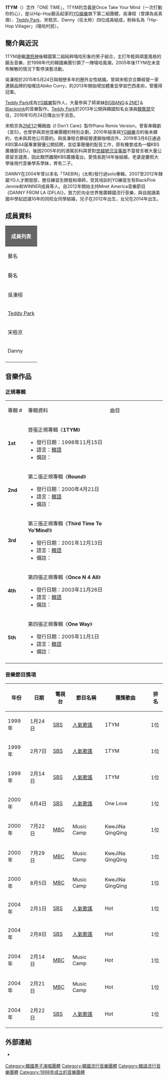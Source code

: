 {{multiple issues|
{{expand|time=2015-03-14T12:09:11+00:00}}
{{fansite|time=2015-03-14T12:09:11+00:00}}
{{unreferenced|time=2015-03-14T12:09:11+00:00}}
}}
{{藝人
| 姓名 = 1TYM
| 類型 = 組合
| 圖片 =
| 圖片簡介 = 
| 外文名 = 원타임
| 外文 = ko
| 羅馬拼音  =
| 英文名 = 1TYM
| 國籍   = {{KOR}}
| Genre = [[Hip-hop|Hip-hop]]、[[饒舌|饒舌]] 
| 出道作 = 《1TYM》
| 出道日期 = 1998年
| 代表作 = 《ONE LOVE》、《WITHOUT U》、《DO YOU KNOW ME?》、《HOT》
| 活躍年代 = 1998年
| 唱片公司 = [[YG_Entertainment|YG Entertainment]]
| 經紀公司 = [[YG_Entertainment|YG Entertainment]] 
| Associated_acts   = 
| 網站 = 
| 現任成員 = 吳溱桓、[[Teddy_Park|Teddy Park]]、宋栢京、Danny
}}

'''1TYM'''（{{lang-ko|'''원타임'''}}）念作「ONE TIME」，1TYM的含義是Once Take Your Mind（一次打動你的心），是以Hip-Hop饒舌起家的[[YG娛樂|YG娛樂]]旗下第二組團體，吳溱桓（曾譯為吳真煥）、[[Teddy_Park|Teddy Park]]、宋栢京、Danny（任太彬）四位成員組成，粉絲名為「Hip-Hop Villager」（嘻哈村民）。

==簡介與近況==
1TYM是繼[[激怒神|激怒神]]後韓國第二組純粹嘻哈形象的男子組合，主打年輕與頑童風格的饒舌音樂，於1998年代的韓國樂團引領了一陣嘻哈風潮，2005年後1TYM在未宣布解散的情況下暫停演藝活動。

吳溱桓於2015年5月24日與相戀多年的圈外女性結婚。曾與宋栢京合夥經營一家連鎖品牌的咖喱店Abiko Curry，約2013年開始增加體重並學習巴西柔術，曾獲得冠軍。

[[Teddy_Park|Teddy Park]]成為[[YG娛樂|YG娛樂]]製作人，大量參與了師弟妹[[BIGBANG|BIGBANG]]＆[[2NE1|2NE1]]＆[[Blackpink|Blackpink]]的音樂製作。[[Teddy_Park|Teddy Park]]於2013年公開與韓國知名女演員[[韓藝瑟|韓藝瑟]]交往，2016年10月24日傳出分手消息。

宋栢京為[[2NE1|2NE1]]之暢銷曲《I Don't Care》製作Piano Remix Version，曾客串韓劇《宮S》，也曾參與其他音樂團體的特別企劃，2010年結束與[[YG娛樂|YG娛樂]]合約後未續約，也未與其他公司簽約。與吳溱桓合夥經營連鎖咖哩店外，2019年3月6日通過KBS第44届專業聲優公開招聘，並從事聲優的配音工作，原有機會成為一檔KBS廣播節目DJ，後因2005年的的酒駕前科與曾對[[世越號沉没事故|世越號沉没事故]]不當發言被大量公眾留言譴責，因此黯然離開KBS廣播電台。愛情長跑14年後結婚，老婆是慶熙大學後現代音樂學系學妹，育有二子。

DANNY在2004年曾以本名「TAEBIN」(太彬)發行過solo專輯，2007至2012年隸屬YG人才開發部，擔任練習生開發和導師，受其培訓的YG練習生有BlackPink Jennie和WINNER成員等人。自2012年開始主持Mnet America音樂節目《DANNY FROM LA (DFLA)》，致力於向全世界推廣韓國流行音樂，與自就讀美國中學起認識10年的同校女同學結婚，兒子在2012年出生，女兒在2014年出生。

==成員資料==
{| class="wikitable" style="text-align:center"
! colspan="7" style="background:#666666; color:white;"|成員列表
|-
! colspan=3| 藝名
! colspan=3| 本名
! rowspan=2| 出生日期　　
|-
! 藝名
! 諺文
! 羅馬拼音
! 漢字
! 諺文
! 羅馬拼音
|-
| 吳溱桓
| 오진환
| Oh Jin Hwan
| 吳溱桓
| 오진환
| Oh Jinhwan
| {{Birth date and age|1978|7|6}}  
|-
| [[Teddy_Park|Teddy Park]]
| 테디
| Teddy 
| 朴洪俊
| 박홍준
| Park Jun Hong
| {{Birth date and age|1978|9|14}}  
|-
| 宋栢京
| 송백경
| Song Baek Kyung
| 宋栢京
| 송백경
| Song Baek Kyung
| {{Birth date and age|1979|4|12}}  
|-
| Danny
| 대니
| Danny
| 任太斌
| 임태빈
| Im Tae Bin
| {{Birth date and age|1980|5|6}}  
|-
|}

==音樂作品==
===正規專輯===
{| class="wikitable" style="text-align:center"
|-style="background:#082567; color:white; font-weight:bold"
|width="60px"| 專輯 #
|width="350px"| 專輯資料
|width="250px"| 曲目
  
|- bgcolor="#F0F8FF"
|'''1st'''
|align="left"| 首張正規專輯《'''1TYM'''》
* 發行日期：1998年11月15日
* 語言：[[韓語|韓語]]
* 備註：
|align="left" style="font-size: 85%;"|
{{hidden|曲目|
# '''1TYM'''
# 널 일으켜
# 탈출
# '''Good Love'''
# Falling In Love
# 뭘 위한 세상인가
# My Life
# Heven
# 나를 기다려}}

|- bgcolor="#FFFFFF"
|'''2nd'''
|align="left"| 第二張正規專輯《'''Round'''》
* 發行日期：2000年4月21日
* 語言：[[韓語|韓語]]
* 備註：
|align="left" style="font-size: 85%;"|
{{hidden|曲目|
# 악(惡)
# 흑과백(Interlude)
# Ready Or Not Yo!(Korean Version)
# 쾌지나칭칭
# 구제불능
# '''One Love'''
# 21세기란게뭐야
# 1TYMillennium
# 향해가
# 너와나우리영원히또하나!
# Ready Or Not Yo!(English Version)
# One Love}}

|- bgcolor="#F0F8FF"
|'''3rd'''
|align="left"| 第三張正規專輯《'''Third Time To Yo'Mind!'''》
* 發行日期：2001年12月13日
* 語言：[[韓語|韓語]]
* 備註：
|align="left" style="font-size: 85%;"|
{{hidden|曲目|
# Nasty
# Hello!
# 우와!
# Make It Last
# 어젯밤이야기
# Hip Hop Kids
# '''어머니'''
# Bus
# Sucka Busta}}

|- bgcolor="#FFFFFF"
|'''4th'''
|align="left"| 第四張正規專輯《'''Once N 4 All'''》
* 發行日期：2003年11月26日
* 語言：[[韓語|韓語]]
* 備註：
|align="left" style="font-size: 85%;"|
{{hidden|曲目|
# Intro(FreeFlow)
# Uh-Oh
# 떠나자
# '''Hot 뜨거'''
# '''Without You'''
# Cry(울고싶어라)
# Danny's Interlude
# Everyday And Night
# Kiss
# It's Over
# Teddy's Interlude
# OK(Feat. Perry&Lexy)
# Put'Em Up(Teddy Solo)}}

|- bgcolor="#F0F8FF"
|'''5th'''
|align="left"| 第四張正規專輯《'''One Way'''》
* 發行日期：2005年11月1日
* 語言：[[韓語|韓語]]
* 備註：
|align="left" style="font-size: 85%;"|
{{hidden|曲目|
# One Way(Intro) 
# '''니가날알어？'''
# 어쩔겁니까？
# 몇번이나
# The Instruction(Interlude)
# 위험해
# Summer Night
# Can't Let U Go
# Take It Slow
# Supa Funk
# Get Them Hands Up
# How It Go..
# Outro(Hippy To Da Hoppa)
# 어쩔겁니까？(YG Remix)
# 니가날알어？(Inst.)}}
|-
|}

=== 音樂節目獎項 ===
{| border="2" cellpadding="2" cellspacing="0" style="margin: 1em 1em 1em 0; background: #F4F4F4; border: 1px #aaa solid; border-collapse: collapse; font-size: small;"
|-style="background:#858585"
!年份
!日期
!電視台
!節目名稱
!獲獎歌曲
!排名
|-
| 1999年 || 1月24日 || [[SBS|SBS]] || [[人氣歌謠|人氣歌謠]] || 1TYM || 1位
|-
| 1999年 || 2月7日 || [[SBS|SBS]] || [[人氣歌謠|人氣歌謠]] || 1TYM || 1位
|-
| 1999年 || 2月14日 || [[SBS|SBS]] || [[人氣歌謠|人氣歌謠]] || 1TYM || 1位
|-
| 2000年 || 6月4日 || [[SBS|SBS]] || [[人氣歌謠|人氣歌謠]] || One Love || 1位
|-
| 2000年 || 7月22日 || [[MBC|MBC]] || Music Camp||  KweJiNa QingQing  || 1位
|-
| 2000年 || 7月29日 || [[MBC|MBC]] || Music Camp|| KweJiNa QingQing || 1位
|-
| 2000年 || 8月5日 || [[MBC|MBC]] || Music Camp|| KweJiNa QingQing || 1位
|-
| 2004年 || 2月1日 || [[SBS|SBS]] || [[人氣歌謠|人氣歌謠]] || Hot || 1位
|-
| 2004年 || 2月8日 || [[SBS|SBS]] || [[人氣歌謠|人氣歌謠]] || Hot || 1位
|-
| 2004年 || 2月14日 || [[MBC|MBC]] || Music Camp|| Hot || 1位
|-
| 2004年 || 2月21日 || [[MBC|MBC]] || Music Camp|| Hot || 1位
|-
| 2004年 || 2月22日 || [[SBS|SBS]] || [[人氣歌謠|人氣歌謠]] || Hot || 1位
|}

==外部連結==
* {{official|www.ygfamily.com}} {{ko}}

{{YG Entertainment}}
{{韓國金唱片新人獎}}
[[Category:韓國男子演唱團體|Category:韓國男子演唱團體]]
[[Category:韓國流行音樂團體|Category:韓國流行音樂團體]]
[[Category:韓語流行音樂團體|Category:韓語流行音樂團體]]
[[Category:1998年成立的音樂團體|Category:1998年成立的音樂團體]]
